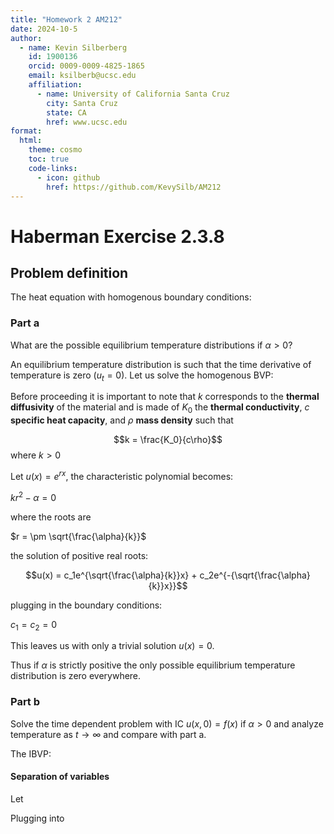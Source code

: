 ```yaml
---
title: "Homework 2 AM212"
date: 2024-10-5
author:
  - name: Kevin Silberberg
    id: 1900136
    orcid: 0009-0009-4825-1865
    email: ksilberb@ucsc.edu
    affiliation:
      - name: University of California Santa Cruz
        city: Santa Cruz
        state: CA
        href: www.ucsc.edu
format:
  html:
    theme: cosmo
    toc: true
    code-links:
      - icon: github
        href: https://github.com/KevySilb/AM212
---
```


# Haberman Exercise 2.3.8

## Problem definition 
The heat equation with homogenous boundary conditions: 

\begin{equation}\tag{1}\label{eq:heat}
	\begin{cases}
		u_t = ku_{xx} - \alpha u \\
		u(0, t) = 0 \\
		u(L, t) = 0
	\end{cases}
\end{equation}

### Part a

What are the possible equilibrium temperature distributions if $\alpha > 0$?

An equilibrium temperature distribution is such that the time derivative of temperature is zero ($u_t = 0$). Let us solve the homogenous BVP:

\begin{equation}\tag{2}\label{eq:steady}
	ku_{xx} - \alpha u = 0, u(0) = 0, u(L) = 0
\end{equation}

Before proceeding it is important to note that $k$ corresponds to the $\textbf{thermal diffusivity}$ of the material and is made of $K_0$ the $\textbf{thermal conductivity}$, $c$ $\textbf{specific heat capacity}$, and $\rho$ $\textbf{mass density}$ such that

$$k = \frac{K_0}{c\rho}$$ where $k > 0$

Let $u(x) = e^{rx}$, the characteristic polynomial becomes:

$kr^2 - \alpha = 0$

where the roots are 

$r = \pm \sqrt{\frac{\alpha}{k}}$

the solution of positive real roots:

$$u(x) = c_1e^{\sqrt{\frac{\alpha}{k}}x} + c_2e^{-{\sqrt{\frac{\alpha}{k}}x}}$$

plugging in the boundary conditions:

\begin{align}
	&\bigg[\begin{matrix}
		1 & 1 \\
		e^{\sqrt{\frac{\alpha}{k}}L} & e^{-\sqrt{\frac{\alpha}{k}}L}
	\end{matrix}\bigg]
	\bigg[\begin{matrix}
		c_1 \\
		c_2
	\end{matrix}\bigg] = 
	\bigg[\begin{matrix}
		0 \\
		0
	\end{matrix}\bigg] \\
	&\det{\bigg(\bigg[\begin{matrix}
		1 & 1 \\
		e^{\sqrt{\frac{\alpha}{k}}L} & e^{-\sqrt{\frac{\alpha}{k}}L}
	\end{matrix}\bigg]\bigg)} = e^{-\sqrt{\frac{\alpha}{k}}L} - e^{\sqrt{\frac{\alpha}{k}}L} = -2\sinh{(\sqrt{\frac{\alpha}{k}}L)}
\end{align}

$c_1 = c_2 = 0$

This leaves us with only a trivial solution $u(x) = 0$.

Thus if $\alpha$ is strictly positive the only possible equilibrium temperature distribution is zero everywhere.

### Part b

Solve the time dependent problem with IC $u(x, 0) = f(x)$ if $\alpha > 0$ and analyze temperature as $t \rightarrow \infty$ and compare with part a.

The IBVP:

\begin{equation}\tag{3}\label{eq:ibvp}
	\begin{cases}
		u_t = ku_{xx} - \alpha u \\
		u(x, 0) = f(x) \\
		u(0, t) = 0 \\
		u(L, t) = 0
	\end{cases}
\end{equation}

#### Separation of variables

Let

\begin{align}
	u(x, t) &= X(x)T(t) \\
	u_t &= XT_t \\
	u_{xx} &= X_{xx}T
\end{align}

Plugging into \ref{eq:ibvp}

\begin{align}
	XT_t &= kX_{xx}T - \alpha XT \\
	\frac{T_t}{T} &= \frac{kX_{xx}}{X} - \alpha
\end{align}
